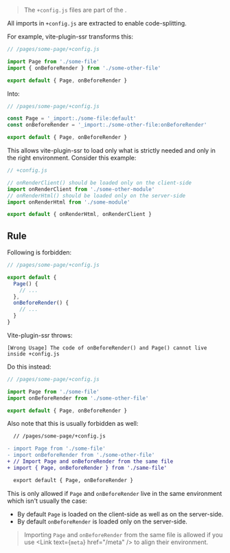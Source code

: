 
> The `+config.js` files are part of the <Link text="V1 design" href="/migration/v1-design" />.

All imports in `+config.js` are extracted to enable code-splitting.

For example, vite-plugin-ssr transforms this:

```js
// /pages/some-page/+config.js

import Page from './some-file'
import { onBeforeRender } from './some-other-file'

export default { Page, onBeforeRender }
```

Into:

```js
// /pages/some-page/+config.js

const Page = '_import:./some-file:default'
const onBeforeRender = '_import:./some-other-file:onBeforeRender'

export default { Page, onBeforeRender }
```

This allows vite-plugin-ssr to load only what is strictly needed and only in the right environment. Consider this example:

```js
// +config.js

// onRenderClient() should be loaded only on the client-side
import onRenderClient from './some-other-module'
// onRenderHtml() should be loaded only on the server-side
import onRenderHtml from './some-module'

export default { onRenderHtml, onRenderClient }
```


## Rule

Following is forbidden:

```js
// /pages/some-page/+config.js

export default {
  Page() {
    // ...
  },
  onBeforeRender() {
    // ...
  }
}
```

Vite-plugin-ssr throws:
```
[Wrong Usage] The code of onBeforeRender() and Page() cannot live inside +config.js
```

Do this instead:

```js
// /pages/some-page/+config.js

import Page from './some-file'
import onBeforeRender from './some-other-file'

export default { Page, onBeforeRender }
```

Also note that this is usually forbidden as well:

```diff
  // /pages/some-page/+config.js

- import Page from './some-file'
- import onBeforeRender from './some-other-file'
+ // Import Page and onBeforeRender from the same file
+ import { Page, onBeforeRender } from './same-file'

  export default { Page, onBeforeRender }
```

This is only allowed if `Page` and `onBeforeRender` live in the same environment which isn't usually the case:
 - By default `Page` is loaded on the client-side as well as on the server-side.
 - By default `onBeforeRender` is loaded only on the server-side.

> Importing `Page` and `onBeforeRender` from the same file is allowed if you use <Link text={<code>meta</code>} href="/meta" /> to align their environment.
